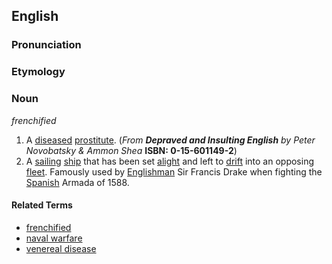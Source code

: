 ==English==

===Pronunciation===
{{substub}}

===Etymology===
{{substub}}

===Noun===
''frenchified''

# A [[disease]]d [[prostitute]]. (''From'' '''''Depraved and Insulting English''''' ''by Peter Novobatsky & Ammon Shea'' '''ISBN: 0-15-601149-2''')
# A [[sailing]] [[ship]] that has been set [[light|alight]] and left to [[drift]] into an opposing [[fleet]]. Famously used by [[English]]man Sir Francis Drake when fighting the [[Spanish]] Armada of 1588.

====Related Terms====
* [[frenchified]]
* [[naval warfare]]
* [[venereal disease]]